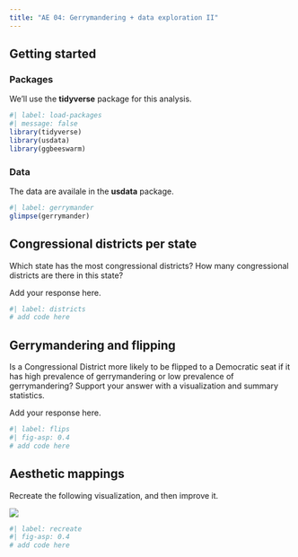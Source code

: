 ```yaml
---
title: "AE 04: Gerrymandering + data exploration II"
---
```


## Getting started

### Packages

We'll use the **tidyverse** package for this analysis.

```r
#| label: load-packages
#| message: false
library(tidyverse)
library(usdata)
library(ggbeeswarm)
```

### Data

The data are availale in the **usdata** package.

```r
#| label: gerrymander
glimpse(gerrymander)
```

## Congressional districts per state

Which state has the most congressional districts?
How many congressional districts are there in this state?

Add your response here.

```r
#| label: districts
# add code here
```

## Gerrymandering and flipping

Is a Congressional District more likely to be flipped to a Democratic seat if it has high prevalence of gerrymandering or low prevalence of gerrymandering?
Support your answer with a visualization and summary statistics.

Add your response here.

```r
#| label: flips
#| fig-asp: 0.4
# add code here
```

## Aesthetic mappings

Recreate the following visualization, and then improve it.

![](images/gerrymander-recreate.png)

```r
#| label: recreate
#| fig-asp: 0.4
# add code here
```
